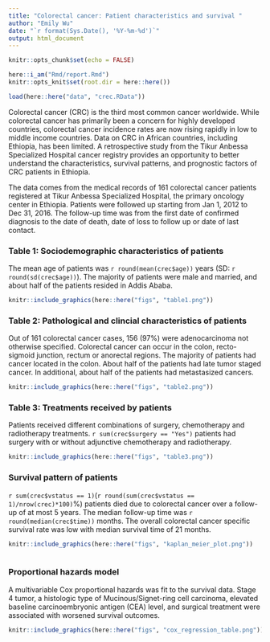 ```yaml
---
title: "Colorectal cancer: Patient characteristics and survival "
author: "Emily Wu"
date: "`r format(Sys.Date(), '%Y-%m-%d')`"
output: html_document
---
```


```r
knitr::opts_chunk$set(echo = FALSE)

here::i_am("Rmd/report.Rmd")
knitr::opts_knit$set(root.dir = here::here())
```


```r
load(here::here("data", "crec.RData"))
```

Colorectal cancer (CRC) is the third most common cancer worldwide. While colorectal cancer has primarily been a concern for highly developed countries, colorectal cancer incidence rates are now rising rapidly in low to middle income countries. 
Data on CRC in African countries, including Ethiopia, has been limited. A retrospective study from the Tikur Anbessa Specialized Hospital cancer registry provides an opportunity to better understand the characteristics, survival patterns, and prognostic factors of CRC patients in Ethiopia. 

The data comes from the medical records of 161 colorectal cancer patients registered at Tikur Anbessa Specialized Hospital, the primary oncology center in Ethiopia. Patients were followed up starting from Jan 1, 2012 to Dec 31, 2016. The follow-up time was from the first date of confirmed diagnosis to the date of death, date of loss to follow up or date of last contact.

### Table 1: Sociodemographic characteristics of patients
The mean age of patients was `r round(mean(crec$age))` years (SD: `r round(sd(crec$age))`). The majority of patients were male and married, and about half of the patients resided in Addis Ababa. 

```r
knitr::include_graphics(here::here("figs", "table1.png"))
```

### Table 2: Pathological and clincial characteristics of patients
Out of 161 colorectal cancer cases, 156 (97%) were adenocarcinoma not otherwise specified. Colorectal cancer can occur in the colon, recto-sigmoid junction, rectum or anorectal regions. The majority of patients had cancer located in the colon. About half of the patients had late tumor staged cancer. In additional, about half of the patients had metastasized cancers. 

```r
knitr::include_graphics(here::here("figs", "table2.png"))
```

### Table 3: Treatments received by patients
Patients received different combinations of surgery, chemotherapy and radiotherapy treatments. `r sum(crec$surgery == "Yes")` patients had surgery with or without adjunctive chemotherapy and radiotherapy. 

```r
knitr::include_graphics(here::here("figs", "table3.png"))
```


### Survival pattern of patients
`r sum(crec$vstatus == 1)`(`r round(sum(crec$vstatus == 1)/nrow(crec)*100)`%) patients died due to colorectal cancer over a follow-up of at most 5 years. The median follow-up time was `r round(median(crec$time))` months. The overall colorectal cancer specific survival rate was low with median survival time of 21 months.  

```r
knitr::include_graphics(here::here("figs", "kaplan_meier_plot.png"))
  
```

### Proportional hazards model
A multivariable Cox proportional hazards was fit to the survival data. Stage 4 tumor, a histologic type of Mucinous/Signet-ring cell carcinoma, elevated baseline carcinoembryonic antigen (CEA) level, and surgical treatment were associated with worsened survival outcomes. 

```r
knitr::include_graphics(here::here("figs", "cox_regression_table.png"))
```

